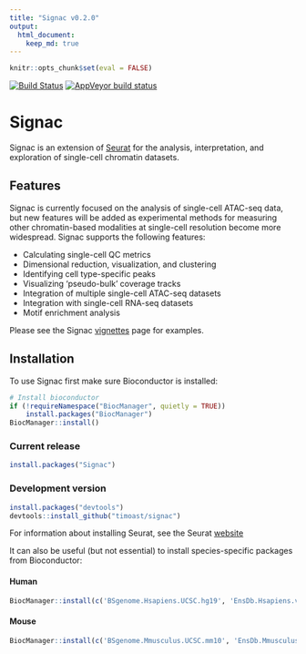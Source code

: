 ```yaml
---
title: "Signac v0.2.0"
output:
  html_document:
    keep_md: true
---
```


```r
knitr::opts_chunk$set(eval = FALSE)
```


[![Build Status](https://dev.azure.com/timstuart/timstuart/_apis/build/status/timoast.signac?branchName=master&jobName=Ubuntu_1804)](https://dev.azure.com/timstuart/timstuart/_build/latest?definitionId=1&branchName=master)
[![AppVeyor build status](https://ci.appveyor.com/api/projects/status/github/timoast/signac?svg=true)](https://ci.appveyor.com/project/timoast/signac)

# Signac

Signac is an extension of [Seurat](https://github.com/satijalab/seurat) for the analysis, interpretation, and exploration of single-cell chromatin datasets.

## Features

Signac is currently focused on the analysis of single-cell ATAC-seq data, but new features will be added as experimental methods for measuring other chromatin-based modalities at single-cell resolution become more widespread. Signac supports the following features:

* Calculating single-cell QC metrics
* Dimensional reduction, visualization, and clustering
* Identifying cell type-specific peaks
* Visualizing 'pseudo-bulk' coverage tracks
* Integration of multiple single-cell ATAC-seq datasets
* Integration with single-cell RNA-seq datasets
* Motif enrichment analysis

Please see the Signac [vignettes](https://satijalab.org/signac/articles/) page for examples.

## Installation

To use Signac first make sure Bioconductor is installed:


```r
# Install bioconductor
if (!requireNamespace("BiocManager", quietly = TRUE))
    install.packages("BiocManager")
BiocManager::install()
```

### Current release

```r
install.packages("Signac")
```

### Development version

```r
install.packages("devtools")
devtools::install_github("timoast/signac")
```

For information about installing Seurat, see the Seurat [website](https://satijalab.org/seurat/install.html)

It can also be useful (but not essential) to install species-specific packages from Bioconductor:

#### Human 

```r
BiocManager::install(c('BSgenome.Hsapiens.UCSC.hg19', 'EnsDb.Hsapiens.v75'))
```

#### Mouse

```r
BiocManager::install(c('BSgenome.Mmusculus.UCSC.mm10', 'EnsDb.Mmusculus.v79'))
```
